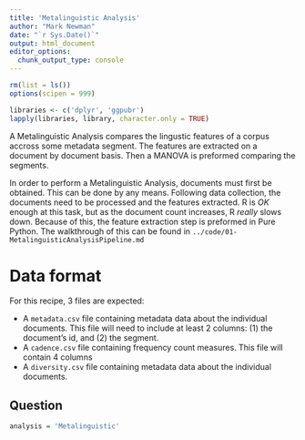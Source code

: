 ```yaml
---
title: 'Metalinguistic Analysis'
author: "Mark Newman"
date: "`r Sys.Date()`"
output: html_document
editor_options: 
  chunk_output_type: console
---
```


```r
rm(list = ls())
options(scipen = 999)

libraries <- c('dplyr', 'ggpubr')
lapply(libraries, library, character.only = TRUE)
```

A Metalinguistic Analysis compares the lingustic features of a corpus accross some metadata segment.
The features are extracted on a document by document basis.
Then a MANOVA is preformed comparing the segments.

In order to perform a Metalinguistic Analysis, documents must first be obtained.
This can be done by any means.
Following data collection, the documents need to be processed and the features extracted.
R is _OK_ enough at this task, but as the document count increases, R _really_ slows down.
Because of this, the feature extraction step is preformed in Pure Python.
The walkthrough of this can be found in `../code/01-MetalinguisticAnalysisPipeline.md`

# Data format
 
For this recipe, 3 files are expected:

* A `metadata.csv` file containing metadata data about the individual documents.
  This file will need to include at least 2 columns: (1) the document's id, and (2) the segment.
* A `cadence.csv` file containing frequency count measures.
  This file will contain 4 columns
* A `diversity.csv` file containing metadata data about the individual documents.



## Question

```r
analysis = 'Metalinguistic'
```
